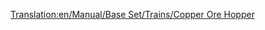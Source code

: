 [[Translation:en/Manual/Base Set/Trains/Copper Ore Hopper]]
{{ru/Железнодорожное ТС|Picture=[[File:en/Copperorehopper.png|Хоппер для медной руды]]
|Имя=Хоппер для медной руды
|НормЦена=£1,048 ($2,096)
|НормМасса=19 / 49 т
|НормЁмкость=30 тонн медной руды
|МоноЦена="
|МоноМасса=19 / 54 т
|МоноЁмкость=35 тонн медной руды
|МагЦена="
|МагМасса=19 / 56 т
|МагЁмкость=37 тонн медной руды
|Опис=Этот хоппер используется для транспортировки медной руды от медных шахт к заводам в субтропической местности.}}